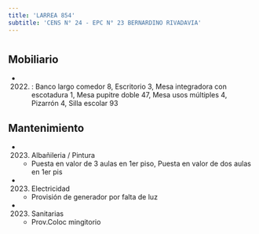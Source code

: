 ```yaml
---
title: 'LARREA 854'
subtitle: 'CENS N° 24 - EPC N° 23 BERNARDINO RIVADAVIA'
---
```


#


## Mobiliario

*  (2022) : Banco largo comedor 8, Escritorio 3, Mesa integradora con escotadura 1, Mesa pupitre doble 47, Mesa usos múltiples 4, Pizarrón 4, Silla escolar 93 





## Mantenimiento

*  (2023) Albañileria / Pintura 
    + Puesta en valor de 3 aulas en 1er piso, Puesta en valor de dos aulas en 1er pis

*  (2023) Electricidad 
    + Provisión de generador por falta de luz

*  (2023) Sanitarias 
    + Prov.Coloc mingitorio



